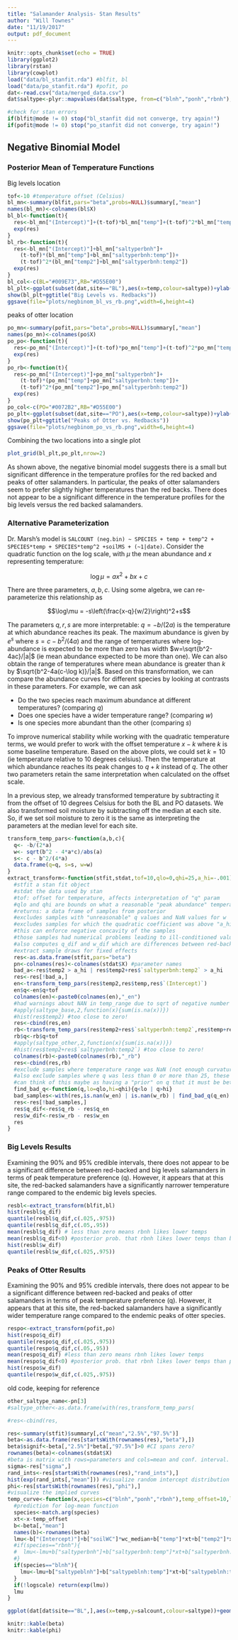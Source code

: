 ```yaml
---
title: "Salamander Analysis- Stan Results"
author: "Will Townes"
date: "11/19/2017"
output: pdf_document
---
```


```r
knitr::opts_chunk$set(echo = TRUE)
library(ggplot2)
library(rstan)
library(cowplot)
load("data/bl_stanfit.rda") #blfit, bl
load("data/po_stanfit.rda") #pofit, po
dat<-read.csv("data/merged_data.csv")
dat$saltype<-plyr::mapvalues(dat$saltype, from=c("blnh","ponh","rbnh"), to=c("BL","PO","RB"))

#check for stan errors
if(blfit@mode != 0) stop("bl_stanfit did not converge, try again!")
if(pofit@mode != 0) stop("po_stanfit did not converge, try again!")
```

## Negative Binomial Model

### Posterior Mean of Temperature Functions

Big levels location

```r
tof<-10 #temperature offset (Celsius)
bl_mn<-summary(blfit,pars="beta",probs=NULL)$summary[,"mean"]
names(bl_mn)<-colnames(bl$X)
bl_bl<-function(t){
  res<-bl_mn["(Intercept)"]+(t-tof)*bl_mn["temp"]+(t-tof)^2*bl_mn["temp2"]
  exp(res)
}
bl_rb<-function(t){
  res<-bl_mn["(Intercept)"]+bl_mn["saltyperbnh"]+
    (t-tof)*(bl_mn["temp"]+bl_mn["saltyperbnh:temp"])+
    (t-tof)^2*(bl_mn["temp2"]+bl_mn["saltyperbnh:temp2"])
  exp(res)
}
bl_col<-c(BL="#009E73",RB="#D55E00")
bl_plt<-ggplot(subset(dat,site=="BL"),aes(x=temp,colour=saltype))+ylab("count of adult salamanders")+scale_color_manual(values=bl_col)+xlim(c(0,25))+geom_point(aes(y=salcount))+stat_function(fun=bl_rb,colour=bl_col["RB"])+stat_function(fun=bl_bl,colour=bl_col["BL"])+guides(colour=guide_legend(title="species"))+xlab("temperature (C)")+coord_trans(y="log1p")
show(bl_plt+ggtitle("Big Levels vs. Redbacks"))
ggsave(file="plots/negbinom_bl_vs_rb.png",width=6,height=4)
```

peaks of otter location

```r
po_mn<-summary(pofit,pars="beta",probs=NULL)$summary[,"mean"]
names(po_mn)<-colnames(po$X)
po_po<-function(t){
  res<-po_mn["(Intercept)"]+(t-tof)*po_mn["temp"]+(t-tof)^2*po_mn["temp2"]
  exp(res)
}
po_rb<-function(t){
  res<-po_mn["(Intercept)"]+po_mn["saltyperbnh"]+
    (t-tof)*(po_mn["temp"]+po_mn["saltyperbnh:temp"])+
    (t-tof)^2*(po_mn["temp2"]+po_mn["saltyperbnh:temp2"])
  exp(res)
}
po_col<-c(PO="#0072B2",RB="#D55E00")
po_plt<-ggplot(subset(dat,site=="PO"),aes(x=temp,colour=saltype))+ylab("count of adult salamanders")+scale_color_manual(values=po_col)+xlim(c(0,25))+geom_point(aes(y=salcount))+stat_function(fun=po_rb,colour=po_col["RB"])+stat_function(fun=po_po,colour=po_col["PO"])+guides(colour=guide_legend(title="species"))+xlab("temperature (C)")+coord_trans(y="log1p")
show(po_plt+ggtitle("Peaks of Otter vs. Redbacks"))
ggsave(file="plots/negbinom_po_vs_rb.png",width=6,height=4)
```

Combining the two locations into a single plot

```r
plot_grid(bl_plt,po_plt,nrow=2)
```

As shown above, the negative binomial model suggests there is a small but significant difference in the temperature profiles for the red backed and peaks of otter salamanders. In particular, the peaks of otter salamanders seem to prefer slightly higher temperatures than the red backs. There does not appear to be a significant difference in the temperature profiles for the big levels versus the red backed salamanders.

### Alternative Parameterization

Dr. Marsh's model is `SALCOUNT (neg.bin) ~ SPECIES + temp + temp^2 + SPECIES*temp + SPECIES*temp^2 +soilMS + (~1|date)`. Consider the quadratic function on the log scale, with $\mu$ the mean abundance and $x$ representing temperature:

$$\log\mu = ax^2+bx+c$$

There are three parameters, $a,b,c$. Using some algebra, we can re-parameterize this relationship as

$$\log\mu = -s\left(\frac{x-q}{w/2}\right)^2+s$$

The parameters $q,r,s$ are more interpretable: $q=-b/(2a)$ is the temperature at which abundance reaches its peak. The maximum abundance is given by $e^s$ where $s=c-b^2/(4a)$ and the range of temperatures where log-abundance is expected to be more than zero has width $w=\sqrt{b^2-4ac}/|a|$ (ie mean abundance expected to be more than one). We can also obtain the range of temperatures where mean abundance is greater than $k$ by $\sqrt{b^2-4a(c-\log k)}/|a|$. Based on this transformation, we can compare the abundance curves for different species by looking at contrasts in these parameters. For example, we can ask

* Do the two species reach maximum abundance at different temperatures? (comparing $q$)
* Does one species have a wider temperature range? (comparing $w$)
* Is one species more abundant than the other (comparing $s$)

To improve numerical stability while working with the quadratic temperature terms, we would prefer to work with the offset temperature $x-k$ where $k$ is some baseline temperature. Based on the above plots, we could set $k=10$ (ie temperature relative to 10 degrees celsius). Then the temperature at which abundance reaches its peak changes to $q+k$ instead of $q$. The other two parameters retain the same interpretation when calculated on the offset scale.

In a previous step, we already transformed temperature by subtracting it from the offset of 10 degrees Celsius for both the BL and PO datasets. We also transformed soil moisture by subtracting off the median at each site. So, if we set soil moisture to zero it is the same as interpreting the parameters at the median level for each site.

```r
transform_temp_pars<-function(a,b,c){
  q<- -b/(2*a)
  w<- sqrt(b^2 - 4*a*c)/abs(a)
  s<- c - b^2/(4*a)
  data.frame(q=q, s=s, w=w)
}
extract_transform<-function(stfit,stdat,tof=10,qlo=0,qhi=25,a_hi=-.001){
  #stfit a stan fit object
  #stdat the data used by stan
  #tof: offset for temperature, affects interpretation of "q" param
  #qlo and qhi are bounds on what a reasonable "peak abundance" temperature could be (Celsius)
  #returns: a data frame of samples from posterior
  #excludes samples with "unreasonable" q values and NaN values for w
  #excludes samples for which the quadratic coefficient was above "a_hi"
  #this can enforce negative concavity of the samples
  #those samples had numerical problems leading to ill-conditioned values
  #also computes q_dif and w_dif which are differences between red-backed and endemic parameters
  #extract sample draws for fixed effects
  res<-as.data.frame(stfit,pars="beta")
  pn<-colnames(res)<-colnames(stdat$X) #parameter names
  bad_a<-res$temp2 > a_hi | res$temp2+res$`saltyperbnh:temp2` > a_hi
  res<-res[!bad_a,]
  en<-transform_temp_pars(res$temp2,res$temp,res$`(Intercept)`)
  en$q<-en$q+tof
  colnames(en)<-paste0(colnames(en),"_en")
  #had warnings about NAN in temp_range due to sqrt of negative number
  #apply(saltype_base,2,function(x){sum(is.na(x))})
  #hist(res$temp2) #too close to zero!
  res<-cbind(res,en)
  rb<-transform_temp_pars(res$temp2+res$`saltyperbnh:temp2`,res$temp+res$`saltyperbnh:temp`,res$`(Intercept)`+res$saltyperbnh)
  rb$q<-rb$q+tof
  #apply(saltype_other,2,function(x){sum(is.na(x))})
  #hist(res$temp2+res$`saltyperbnh:temp2`) #too close to zero!
  colnames(rb)<-paste0(colnames(rb),"_rb")
  res<-cbind(res,rb)
  #exclude samples where temperature range was NaN (not enough curvature to define a maximum in these samples).
  #also exclude samples where q was less than 0 or more than 25, these are ill-defined values resulting from the sampled quadratic curves being too flat
  #can think of this maybe as having a "prior" on q that it must be between 0 and 25
  find_bad_q<-function(q,lo=qlo,hi=qhi){q<lo | q>hi}
  bad_samples<-with(res,is.nan(w_en) | is.nan(w_rb) | find_bad_q(q_en) | find_bad_q(q_rb))
  res<-res[!bad_samples,]
  res$q_dif<-res$q_rb - res$q_en
  res$w_dif<-res$w_rb - res$w_en
  res
}
```

### Big Levels Results

Examining the 90% and 95% credible intervals, there does not appear to be a significant difference between red-backed and big levels salamanders in terms of peak temperature preference (q). However, it appears that at this site, the red-backed salamanders have a significantly narrower temperature range compared to the endemic big levels species.
```r
resbl<-extract_transform(blfit,bl)
hist(resbl$q_dif)
quantile(resbl$q_dif,c(.025,.975))
quantile(resbl$q_dif,c(.05,.95))
mean(resbl$q_dif) # less than zero means rbnh likes lower temps
mean(resbl$q_dif<0) #posterior prob. that rbnh likes lower temps than blnh
hist(resbl$w_dif)
quantile(resbl$w_dif,c(.025,.975))
```

### Peaks of Otter Results

Examining the 90% and 95% credible intervals, there does not appear to be a significant difference between red-backed and peaks of otter salamanders in terms of peak temperature preference (q). However, it appears that at this site, the red-backed salamanders have a significantly wider temperature range compared to the endemic peaks of otter species.
```r
respo<-extract_transform(pofit,po)
hist(respo$q_dif)
quantile(respo$q_dif,c(.025,.975))
quantile(respo$q_dif,c(.05,.95))
mean(respo$q_dif) #less than zero means rbnh likes lower temps
mean(respo$q_dif<0) #posterior prob. that rbnh likes lower temps than ponh
hist(respo$w_dif)
quantile(respo$w_dif,c(.025,.975))
```

old code, keeping for reference

```r
other_saltype_name<-pn[3]
#saltype_other<-as.data.frame(with(res,transform_temp_pars(

#res<-cbind(res,

res<-summary(stfit)$summary[,c("mean","2.5%","97.5%")]
beta<-as.data.frame(res[startsWith(rownames(res),"beta"),])
beta$signif<-beta[,"2.5%"]*beta[,"97.5%"]>0 #CI spans zero?
rownames(beta)<-colnames(stdat$X)
#beta is matrix with rows=parameters and cols=mean and conf. interval.
sigma<-res["sigma",]
rand_ints<-res[startsWith(rownames(res),"rand_ints"),]
hist(exp(rand_ints[,"mean"])) #visualize random intercept distribution
phi<-res[startsWith(rownames(res),"phi"),]
#visualize the implied curves
temp_curve<-function(x,species=c("blnh","ponh","rbnh"),temp_offset=10,logscale=TRUE){
  #prediction for log-mean function
  species<-match.arg(species)
  xt<-x-temp_offset
  b<-beta[,"mean"]
  names(b)<-rownames(beta)
  lmu<-b["(Intercept)"]+b["soilWC"]*wc_median+b["temp"]*xt+b["temp2"]*xt^2
  #if(species=="rbnh"){
  #  lmu<-lmu+b["saltyperbnh"]+b["saltyperbnh:temp"]*xt+b["saltyperbnh:temp2"]*xt^2
  #}
  if(species=="blnh"){
    lmu<-lmu+b["saltypeblnh"]+b["saltypeblnh:temp"]*xt+b["saltypeblnh:temp2"]*xt^2
  }
  if(!logscale) return(exp(lmu))
  lmu
}

ggplot(dat[dat$site=="BL",],aes(x=temp,y=salcount,colour=saltype))+geom_point() + stat_function(fun=function(x){temp_curve(x,"blnh",logscale=FALSE)},colour="black") + stat_function(fun=function(x){temp_curve(x,"rbnh",logscale=FALSE)},colour="black")+xlab("temperature(C)")+ylab("salamander abundance (count)")

knitr::kable(beta)
knitr::kable(phi)
```
